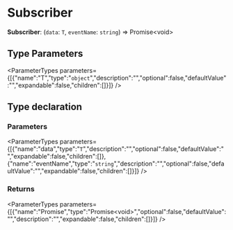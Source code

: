 
# Subscriber

 **Subscriber**: (`data`: `T`, `eventName`: `string`) => Promise&#60;void&#62;

## Type Parameters

<ParameterTypes parameters={[{"name":"T","type":"`object`","description":"","optional":false,"defaultValue":"","expandable":false,"children":[]}]} />

## Type declaration

### Parameters

<ParameterTypes parameters={[{"name":"data","type":"`T`","description":"","optional":false,"defaultValue":"","expandable":false,"children":[]},{"name":"eventName","type":"`string`","description":"","optional":false,"defaultValue":"","expandable":false,"children":[]}]} />

### Returns

<ParameterTypes parameters={[{"name":"Promise","type":"Promise&#60;void&#62;","optional":false,"defaultValue":"","description":"","expandable":false,"children":[]}]} />

